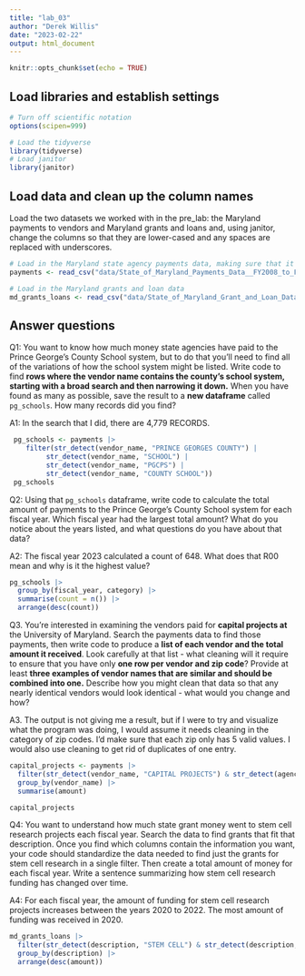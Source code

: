 ```yaml
---
title: "lab_03"
author: "Derek Willis"
date: "2023-02-22"
output: html_document
---
```


```r
knitr::opts_chunk$set(echo = TRUE)
```

## Load libraries and establish settings

```r
# Turn off scientific notation
options(scipen=999)

# Load the tidyverse
library(tidyverse)
# Load janitor
library(janitor)
```

## Load data and clean up the column names

Load the two datasets we worked with in the pre_lab: the Maryland payments to vendors and Maryland grants and loans and, using janitor, change the columns so that they are lower-cased and any spaces are replaced with underscores.

```r
# Load in the Maryland state agency payments data, making sure that it correctly sets the datatypes using all of the rows
payments <- read_csv("data/State_of_Maryland_Payments_Data__FY2008_to_FY2024.csv", guess_max=373564) |> clean_names()

# Load in the Maryland grants and loan data 
md_grants_loans <- read_csv("data/State_of_Maryland_Grant_and_Loan_Data__FY2009_to_FY2022.csv") |> clean_names()
```

## Answer questions

Q1: You want to know how much money state agencies have paid to the Prince George's County School system, but to do that you'll need to find all of the variations of how the school system might be listed. Write code to find **rows where the vendor name contains the county's school system, starting with a broad search and then narrowing it down.** When you have found as many as possible, save the result to a **new dataframe** called `pg_schools`. How many records did you find?

A1: In the search that I did, there are 4,779 RECORDS.

```r
 pg_schools <- payments |>
    filter(str_detect(vendor_name, "PRINCE GEORGES COUNTY") | 
         str_detect(vendor_name, "SCHOOL") | 
         str_detect(vendor_name, "PGCPS") | 
         str_detect(vendor_name, "COUNTY SCHOOL"))
 pg_schools
```

Q2: Using that `pg_schools` dataframe, write code to calculate the total amount of payments to the Prince George's County School system for each fiscal year. Which fiscal year had the largest total amount? What do you notice about the years listed, and what questions do you have about that data?

A2: The fiscal year 2023 calculated a count of 648. What does that R00 mean and why is it the highest value?

```r
pg_schools |>
  group_by(fiscal_year, category) |> 
  summarise(count = n()) |>  
  arrange(desc(count))

```

Q3. You're interested in examining the vendors paid for **capital projects at** the University of Maryland. Search the payments data to find those payments, then write code to produce a **list of each vendor and the total amount it received**. Look carefully at that list - what cleaning will it require to ensure that you have only **one row per vendor and zip code**? Provide at least **three examples of vendor names that are similar and should be combined into one.** Describe how you might clean that data so that any nearly identical vendors would look identical - what would you change and how?

A3. The output is not giving me a result, but if I were to try and visualize what the program was doing, I would assume it needs cleaning in the category of zip codes. I'd make sure that each zip only has 5 valid values. I would also use cleaning to get rid of duplicates of one entry.

```r
capital_projects <- payments |>
  filter(str_detect(vendor_name, "CAPITAL PROJECTS") & str_detect(agency_name, "UNIVERSITY OF MARYLAND")) |>
  group_by(vendor_name) |>
  summarise(amount)

capital_projects
```

Q4: You want to understand how much state grant money went to stem cell research projects each fiscal year. Search the data to find grants that fit that description. Once you find which columns contain the information you want, your code should standardize the data needed to find just the grants for stem cell research in a single filter. Then create a total amount of money for each fiscal year. Write a sentence summarizing how stem cell research funding has changed over time.

A4: For each fiscal year, the amount of funding for stem cell research projects increases between the years 2020 to 2022. The most amount of funding was received in 2020.

```r
md_grants_loans |>
  filter(str_detect(description, "STEM CELL") & str_detect(description, "RESEARCH")) |>
  group_by(description) |>
  arrange(desc(amount))


```
